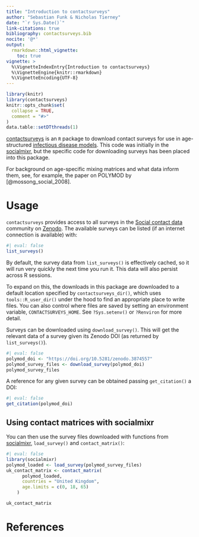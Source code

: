 ```yaml
---
title: "Introduction to contactsurveys"
author: "Sebastian Funk & Nicholas Tierney"
date: "`r Sys.Date()`"
link-citations: true
bibliography: contactsurveys.bib
nocite: '@*'
output:
  rmarkdown::html_vignette: 
    toc: true
vignette: >
  %\VignetteIndexEntry{Introduction to contactsurveys}
  %\VignetteEngine{knitr::rmarkdown}
  %\VignetteEncoding{UTF-8}
---
```


```r
library(knitr)
library(contactsurveys)
knitr::opts_chunk$set(
  collapse = TRUE,
  comment = "#>"
)
data.table::setDTthreads(1)
```

[contactsurveys](https://github.com/epiforecasts/contactsurveys) is an `R` package to download contact surveys for use in age-structured [infectious disease models](https://en.wikipedia.org/wiki/Mathematical_modelling_of_infectious_disease). This code was initially in the [socialmixr](https://github.com/epiforecasts/socialmixr), but the specific code for downloading surveys has been placed into this package. 

For background on age-specific mixing matrices and what data inform them, see, for example, the paper on POLYMOD by [@mossong_social_2008].

# Usage

`contactsurveys` provides access to all surveys in the [Social contact data](https://zenodo.org/communities/social_contact_data) community on [Zenodo](https://zenodo.org). The available surveys can be listed (if an internet connection is available) with:

```r
#| eval: false
list_surveys()
```

By default, the survey data from `list_surveys()` is effectively cached, so it will run very quickly the next time you run it. This data will also persist across R sessions.

To expand on this, the downloads in this package are downloaded to a default location specified by `contactsurveys_dir()`, which uses `tools::R_user_dir()` under the hood to find an appropriate place to write files. You can also control where files are saved by setting an environment variable, `CONTACTSURVEYS_HOME`. See `?Sys.setenv()` or `?Renviron` for more detail.

Surveys can be downloaded using `download_survey()`. This will get the relevant data of a survey given its Zenodo DOI (as returned by `list_surveys()`). 

```r
#| eval: false
polymod_doi <- "https://doi.org/10.5281/zenodo.3874557"
polymod_survey_files <- download_survey(polymod_doi)
polymod_survey_files
```

A reference for any given survey can be obtained passing `get_citation()` a DOI:

```r
#| eval: false
get_citation(polymod_doi)
```

## Using contact matrices with socialmixr

You can then use the survey files downloaded with functions from [socialmixr](https://github.com/epiforecasts/socialmixr), `load_survey()` and `contact_matrix()`:

```r
#| eval: false
library(socialmixr)
polymod_loaded <- load_survey(polymod_survey_files)
uk_contact_matrix <- contact_matrix(
      polymod_loaded,
      countries = "United Kingdom",
      age.limits = c(0, 18, 65)
    )

uk_contact_matrix
```


# References

